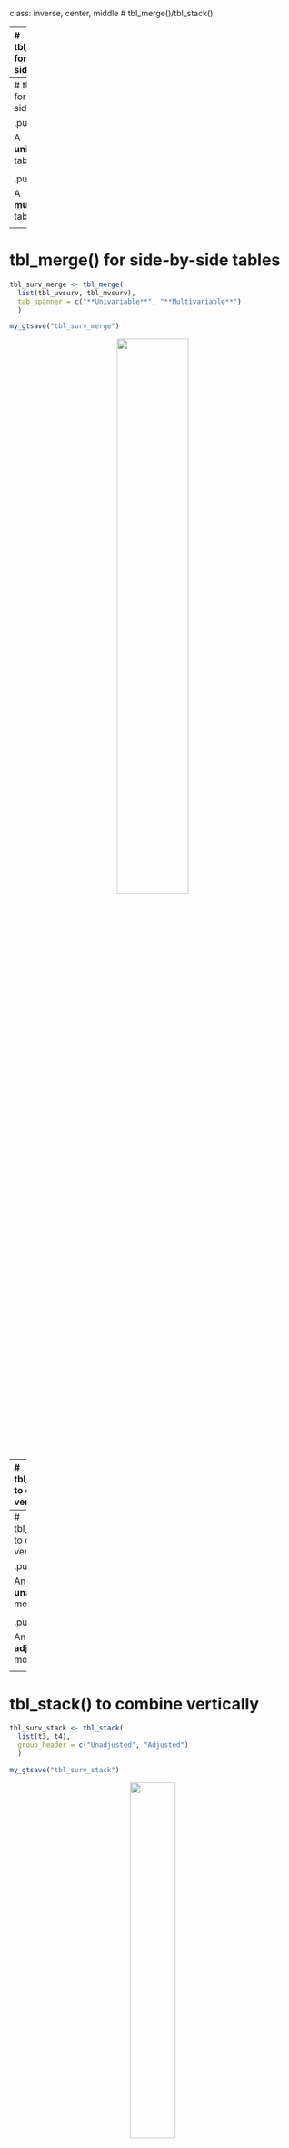 class: inverse, center, middle
# tbl_merge()/tbl_stack()

---
# tbl_merge() for side-by-side tables

.pull-left[

A **univariable** table:

```r
library(survival)

tbl_uvsurv <- 
  trial %>% 
  select(age, grade, death, ttdeath) %>% 
  tbl_uvregression(
    method = coxph,
    y = Surv(ttdeath, death),
    exponentiate = TRUE
  ) %>% 
  add_global_p()
```

```r
my_gtsave("tbl_uvsurv")
```

]


.pull-right[

A **multivariable** table:

```r
library(survival)

tbl_mvsurv <- coxph(
  Surv(ttdeath, death) ~ 
    age + grade, 
  data = trial
  ) %>% 
  tbl_regression(
    exponentiate = TRUE
  ) %>% 
  add_global_p() 
```

```r
my_gtsave("tbl_mvsurv")
```

]

---
# tbl_merge() for side-by-side tables

.pull-left[

A **univariable** table:

<p align="center"><img src="Images/tbl_uvsurv.png" width=90%></p>
]

.pull-right[

A **multivariable** table:

<p align="center"><img src="Images/tbl_mvsurv.png" width=85%></p>
]

---
# tbl_merge() for side-by-side tables

```r
tbl_surv_merge <- tbl_merge(
  list(tbl_uvsurv, tbl_mvsurv),
  tab_spanner = c("**Univariable**", "**Multivariable**")
  )
```

```r
my_gtsave("tbl_surv_merge")
```

<p align="center"><img src="Images/tbl_surv_merge.png" width=50%></p>

---
# tbl_stack() to combine vertically

.pull-left[

An **unadjusted** model:

```r
t3 <-
  coxph(Surv(ttdeath, death) ~ 
          trt, 
        data = trial) %>%
  tbl_regression(
    show_single_row = trt,
    label = trt ~ "Drug B vs A",
    exponentiate = TRUE
    )
```

```r
my_gtsave("t3")
```

]

.pull-right[

An **adjusted** model:

```r
t4 <-
  coxph(Surv(ttdeath, death) ~ 
          trt + grade + stage + marker, 
        data = trial) %>%
  tbl_regression(
    show_single_row = trt,
    label = trt ~ "Drug B vs A",
    exponentiate = TRUE, 
    include = "trt"
    )
```

```r
my_gtsave("t4")
```
]


---
# tbl_stack() to combine vertically

.pull-left[

An **unadjusted** model:

<p align="center"><img src="Images/t3.png" width=90%></p>
]

.pull-right[

An **adjusted** model:

<p align="center"><img src="Images/t4.png" width=90%></p>
]


---
# tbl_stack() to combine vertically

```r
tbl_surv_stack <- tbl_stack(
  list(t3, t4),
  group_header = c("Unadjusted", "Adjusted")
  )
```

```r
my_gtsave("tbl_surv_stack")
```

<p align="center"><img src="Images/tbl_surv_stack.png" width=40%></p>


---
# tbl_strata() for stratified tables

```r
tbl_strata <- 
  sm_trial %>%
  mutate(grade = paste("Grade", grade)) %>%
  tbl_strata(
    strata = grade,
    ~tbl_summary(.x, by = trt, missing = "no") %>%
      modify_header(all_stat_cols() ~ "**{level}**")
  )
```

```r
my_gtsave("tbl_strata")
```

<p align="center"><img src="Images/tbl_strata.png" width=85%></p>

---
# Define custom function `tbl_cmh()`

<p align="center"><img src="Images/tbl_cmh.png" width=68%></p>

---
# Define custom functiont `tbl_cmh()`

<p align="center"><img src="Images/tbl_cmh_markup.png" width=68%></p>
